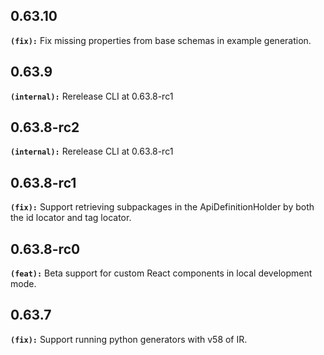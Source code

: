 ## 0.63.10
**`(fix):`** Fix missing properties from base schemas in example generation.

## 0.63.9
**`(internal):`** Rerelease CLI at 0.63.8-rc1

## 0.63.8-rc2
**`(internal):`** Rerelease CLI at 0.63.8-rc1


## 0.63.8-rc1
**`(fix):`** Support retrieving subpackages in the ApiDefinitionHolder by both the id locator and tag locator.


## 0.63.8-rc0
**`(feat):`** Beta support for custom React components in local development mode.


## 0.63.7
**`(fix):`** Support running python generators with v58 of IR.


